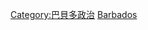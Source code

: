 {{Commons cat|Government of Barbados}}

[[Category:巴貝多政治|Category:巴貝多政治]]
[[Category:中美洲各國政府|Barbados]]